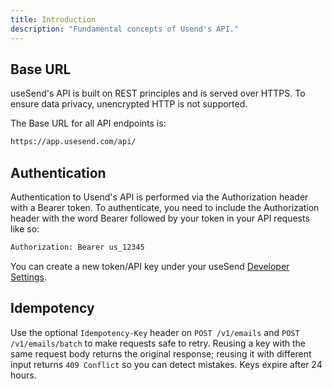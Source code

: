 ```yaml
---
title: Introduction
description: "Fundamental concepts of Usend's API."
---
```


## Base URL

useSend's API is built on REST principles and is served over HTTPS. To ensure data privacy, unencrypted HTTP is not supported.

The Base URL for all API endpoints is:

```sh Terminal
https://app.usesend.com/api/
```

## Authentication

Authentication to Usend's API is performed via the Authorization header with a Bearer token. To authenticate, you need to include the Authorization header with the word Bearer followed by your token in your API requests like so:

```sh Terminal
Authorization: Bearer us_12345
```

You can create a new token/API key under your useSend [Developer Settings](https://app.usesend.com/dev-settings/api-keys).

## Idempotency

Use the optional `Idempotency-Key` header on `POST /v1/emails` and `POST /v1/emails/batch` to make requests safe to retry. Reusing a key with the same request body returns the original response; reusing it with different input returns `409 Conflict` so you can detect mistakes. Keys expire after 24 hours.
